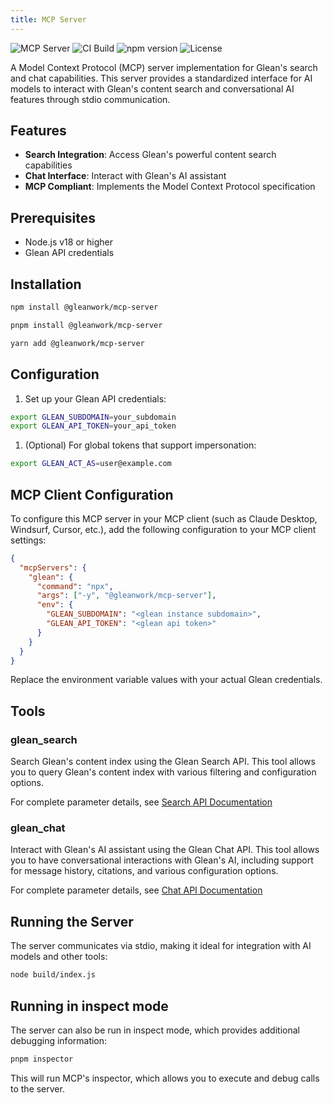 ```yaml
---
title: MCP Server
---
```




<div class="flex gap-2">
  <img src="https://badge.mcpx.dev?type=server" alt="MCP Server" />
  <img
    src="https://github.com/gleanwork/mcp-server/actions/workflows/ci.yml/badge.svg"
    alt="CI Build"
  />
  <img
    src="https://badge.fury.io/js/%40gleanwork%2Fmcp-server.svg"
    alt="npm version"
  />
  <img
    src="https://img.shields.io/npm/l/@gleanwork%2Fmcp-server.svg"
    alt="License"
  />
</div>

A Model Context Protocol (MCP) server implementation for Glean's search and chat capabilities. This server provides a standardized interface for AI models to interact with Glean's content search and conversational AI features through stdio communication.

## Features

- **Search Integration**: Access Glean's powerful content search capabilities
- **Chat Interface**: Interact with Glean's AI assistant
- **MCP Compliant**: Implements the Model Context Protocol specification

## Prerequisites

- Node.js v18 or higher
- Glean API credentials

## Installation

<Tabs>
<TabItem value="npm" label="npm">

```bash
npm install @gleanwork/mcp-server
```

</TabItem>
<TabItem value="pnpm" label="pnpm">

```bash
pnpm install @gleanwork/mcp-server
```

</TabItem>
<TabItem value="yarn" label="yarn">

```bash
yarn add @gleanwork/mcp-server
```

</TabItem>
</Tabs>

## Configuration

1. Set up your Glean API credentials:

```bash
export GLEAN_SUBDOMAIN=your_subdomain
export GLEAN_API_TOKEN=your_api_token
```

1. (Optional) For global tokens that support impersonation:

```bash
export GLEAN_ACT_AS=user@example.com
```

## MCP Client Configuration

To configure this MCP server in your MCP client (such as Claude Desktop, Windsurf, Cursor, etc.), add the following configuration to your MCP client settings:

```json
{
  "mcpServers": {
    "glean": {
      "command": "npx",
      "args": ["-y", "@gleanwork/mcp-server"],
      "env": {
        "GLEAN_SUBDOMAIN": "<glean instance subdomain>",
        "GLEAN_API_TOKEN": "<glean api token>"
      }
    }
  }
}
```

Replace the environment variable values with your actual Glean credentials.

## Tools

### glean_search

Search Glean's content index using the Glean Search API. This tool allows you to query Glean's content index with various filtering and configuration options.

For complete parameter details, see [Search API Documentation](https://developers.glean.com/client/operation/search/)

### glean_chat

Interact with Glean's AI assistant using the Glean Chat API. This tool allows you to have conversational interactions with Glean's AI, including support for message history, citations, and various configuration options.

For complete parameter details, see [Chat API Documentation](https://developers.glean.com/client/operation/chat/)

## Running the Server

The server communicates via stdio, making it ideal for integration with AI models and other tools:

```bash
node build/index.js
```

## Running in inspect mode

The server can also be run in inspect mode, which provides additional debugging information:

```bash
pnpm inspector
```

This will run MCP's inspector, which allows you to execute and debug calls to the server.
